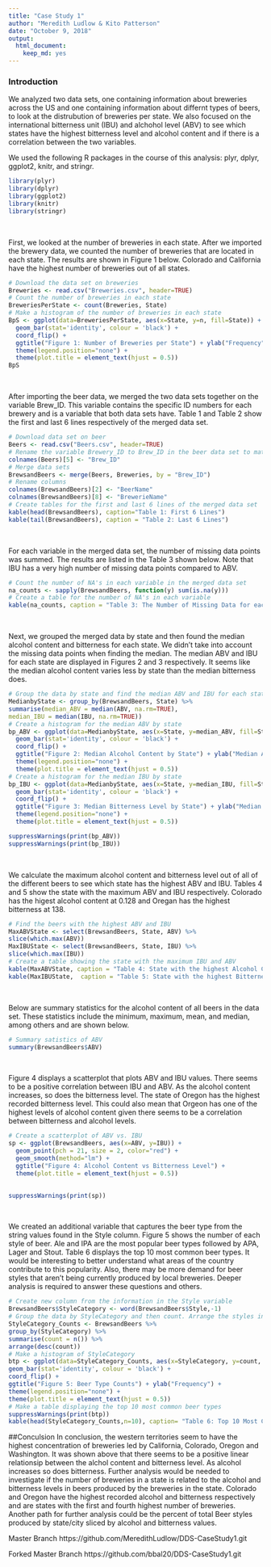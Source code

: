 ```yaml
---
title: "Case Study 1"
author: "Meredith Ludlow & Kito Patterson"
date: "October 9, 2018"
output:
  html_document:
    keep_md: yes
---
```

### Introduction
We analyzed two data sets, one containing information about breweries across the US and one containing information about differnt types of beers, to look at the distrubution of breweries per state. We also focused on the international bitterness unit (IBU) and alchohol level (ABV) to see which states have the highest bitterness level and alcohol content and if there is a correlation between the two variables.
</br>

We used the following R packages in the course of this analysis: plyr, dplyr, ggplot2, knitr, and stringr.
```r
library(plyr)
library(dplyr)
library(ggplot2)
library(knitr)
library(stringr)
```
</br>


First, we looked at the number of breweries in each state. After we imported the brewery data, we counted the number of breweries that are located in each state. The results are shown in Figure 1 below. Colorado and California have the highest number of breweries out of all states.
```r
# Download the data set on breweries
Breweries <- read.csv("Breweries.csv", header=TRUE)
# Count the number of breweries in each state
BreweriesPerState <- count(Breweries, State)
# Make a histogram of the number of breweries in each state
BpS <- ggplot(data=BreweriesPerState, aes(x=State, y=n, fill=State)) + 
  geom_bar(stat='identity', colour = 'black') +
  coord_flip() + 
  ggtitle("Figure 1: Number of Breweries per State") + ylab("Frequency") +
  theme(legend.position="none") +
  theme(plot.title = element_text(hjust = 0.5))
BpS
```
</br>


After importing the beer data, we merged the two data sets together on the variable Brew_ID. This variable contains the specific ID numbers for each brewery and is a variable that both data sets have. Table 1 and Table 2 show the first and last 6 lines respectively of the merged data set.
```r
# Download data set on beer
Beers <- read.csv("Beers.csv", header=TRUE)
# Rename the variable Brewery_ID to Brew_ID in the beer data set to match the variable in the brewery data set.
colnames(Beers)[5] <- "Brew_ID"
# Merge data sets
BrewsandBeers <- merge(Beers, Breweries, by = "Brew_ID")
# Rename columns
colnames(BrewsandBeers)[2] <- "BeerName"
colnames(BrewsandBeers)[8] <- "BrewerieName"
# Create tables for the first and last 6 lines of the merged data set
kable(head(BrewsandBeers), caption="Table 1: First 6 Lines")
kable(tail(BrewsandBeers), caption = "Table 2: Last 6 Lines")
```
</br>


For each variable in the merged data set, the number of missing data points was summed. The results are listed in the Table 3 shown below. Note that IBU has a very high number of missing data points compared to ABV.
```r
# Count the number of NA's in each variable in the merged data set
na_counts <- sapply(BrewsandBeers, function(y) sum(is.na(y)))
# Create a table for the number of NA's in each variable
kable(na_counts, caption = "Table 3: The Number of Missing Data for each Variable")
```
</br>


Next, we grouped the merged data by state and then found the median alcohol content and bitterness for each state. We didn't take into account the missing data points when finding the median. The median ABV and IBU for each state are displayed in Figures 2 and 3 respectively. It seems like the median alcohol content varies less by state than the median bitterness does.
```r
# Group the data by state and find the median ABV and IBU for each state
MedianbyState <- group_by(BrewsandBeers, State) %>%
summarise(median_ABV = median(ABV, na.rm=TRUE),
median_IBU = median(IBU, na.rm=TRUE))
# Create a histogram for the median ABV by state
bp_ABV <- ggplot(data=MedianbyState, aes(x=State, y=median_ABV, fill=State)) +
  geom_bar(stat='identity', colour = 'black') +
  coord_flip() + 
  ggtitle("Figure 2: Median Alcohol Content by State") + ylab("Median Alcohol Content") +
  theme(legend.position="none") +
  theme(plot.title = element_text(hjust = 0.5))
# Create a histogram for the median IBU by state
bp_IBU <- ggplot(data=MedianbyState, aes(x=State, y=median_IBU, fill=State)) +
  geom_bar(stat='identity', colour = 'black') +
  coord_flip() + 
  ggtitle("Figure 3: Median Bitterness Level by State") + ylab("Median Bitterness") +
  theme(legend.position="none") +
  theme(plot.title = element_text(hjust = 0.5))

suppressWarnings(print(bp_ABV))
suppressWarnings(print(bp_IBU))
```
</br>


We calculate the maximum alcohol content and bitterness level out of all of the different beers to see which state has the highest ABV and IBU. Tables 4 and 5 show the state with the maximum ABV and IBU respectively. Colorado has the higest alcohol content at 0.128 and Oregan has the highest bitterness at 138.
```r
# Find the beers with the highest ABV and IBU
MaxABVState <- select(BrewsandBeers, State, ABV) %>%
slice(which.max(ABV))
MaxIBUState <- select(BrewsandBeers, State, IBU) %>%
slice(which.max(IBU))
# Create a table showing the state with the maximum IBU and ABV
kable(MaxABVState, caption = "Table 4: State with the highest Alcohol Content")
kable(MaxIBUState,  caption = "Table 5: State with the highest Bitterness Level")
```
</br>


Below are summary statistics for the alcohol content of all beers in the data set. These statistics include the minimum, maximum, mean, and median, among others and are shown below.
```r
# Summary satistics of ABV
summary(BrewsandBeers$ABV)
```
</br>


Figure 4 displays a scatterplot that plots ABV and IBU values. There seems to be a positive correlation between IBU and ABV. As the alcohol content increases, so does the bitterness level. The state of Oregon has the highest recorded bitterness level. This could also mean that Orgeon has one of the highest levels of alcohol content given there seems to be a correlation between bitterness and alcohol levels.
```r
# Create a scatterplot of ABV vs. IBU
sp <- ggplot(BrewsandBeers, aes(x=ABV, y=IBU)) + 
  geom_point(pch = 21, size = 2, color="red") +
  geom_smooth(method="lm") + 
  ggtitle("Figure 4: Alcohol Content vs Bitterness Level") +
  theme(plot.title = element_text(hjust = 0.5))
  

suppressWarnings(print(sp))
```
</br>

We created an additional variable that captures the beer type from the string values found in the Style column. Figure 5 shows the number of each style of beer. Ale and IPA are the most popular beer types followed by APA, Lager and Stout. Table 6 displays the top 10 most common beer types. It would be interesting to better understand what areas of the country contribute to this popularity. Also, there may be more demand for beer styles that aren't being currently produced by local breweries. Deeper analysis is required to answer these questions and others. 
```r
# Create new column from the information in the Style variable
BrewsandBeers$StyleCategory <- word(BrewsandBeers$Style,-1)
# Group the data by StyleCategory and then count. Arrange the styles in decreasing order.
StyleCategory_Counts <- BrewsandBeers %>%
group_by(StyleCategory) %>%
summarise(count = n()) %>%
arrange(desc(count))
# Make a histogram of StyleCategory
btp <- ggplot(data=StyleCategory_Counts, aes(x=StyleCategory, y=count, fill=StyleCategory)) + 
geom_bar(stat='identity', colour = 'black') + 
coord_flip() +
ggtitle("Figure 5: Beer Type Counts") + ylab("Frequency") +
theme(legend.position="none") +
theme(plot.title = element_text(hjust = 0.5))
# Make a table displaying the top 10 most common beer types
suppressWarnings(print(btp))
kable(head(StyleCategory_Counts,n=10), caption= "Table 6: Top 10 Most Common Beer Types")
```



##Conculsion
In conclusion, the western territories seem to have the highest concentration of breweries led by California, Colorado, Oregon and Washington. It was shown above that there seems to be a positive linear relationsip between the alchol content and bitterness level. As alcohol increases so does bitterness. Further analysis would be needed to investigate if the number of breweries in a state is related to the alcohol and bitterness levels in beers produced by the breweries in the state. Colorado and Oregon have the highest recorded alcohol and bitterness respectively and are states with the first and fourth highest number of breweries. Another path for further analysis could be the percent of total Beer styles produced by state/city sliced by alcohol and bitterness values. 
</br>


Master Branch
https://github.com/MeredithLudlow/DDS-CaseStudy1.git

Forked Master Branch
https://github.com/bbal20/DDS-CaseStudy1.git



